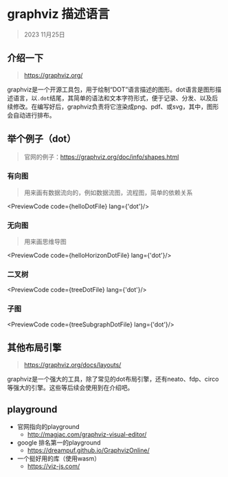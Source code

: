 

# graphviz 描述语言

> 2023 11月25日

## 介绍一下

> https://graphviz.org/

graphviz是一个开源工具包，用于绘制“DOT”语言描述的图形。dot语言是图形描述语言，以`.dot`结尾，其简单的语法和文本字符形式，便于记录、分发、以及后续修改。在编写好后，graphviz负责将它渲染成png、pdf、或svg，其中，图形会自动进行排布。



## 举个例子（dot）

> 官网的例子：https://graphviz.org/doc/info/shapes.html

### 有向图

> 用来画有数据流向的，例如数据流图，流程图，简单的依赖关系

<PreviewCode code={helloDotFile} lang={'dot'}/>
<PreviewGraphviz value={helloDotFile}></PreviewGraphviz>

### 无向图

> 用来画思维导图

<PreviewCode code={helloHorizonDotFile} lang={'dot'}/>
<PreviewGraphviz value={helloHorizonDotFile}></PreviewGraphviz>

### 二叉树

<PreviewCode code={treeDotFile} lang={'dot'}/>
<PreviewGraphviz value={treeDotFile}></PreviewGraphviz>

### 子图

<PreviewCode code={treeSubgraphDotFile} lang={'dot'}/>
<PreviewGraphviz value={treeSubgraphDotFile}></PreviewGraphviz>

## 其他布局引擎

> https://graphviz.org/docs/layouts/

graphviz是一个强大的工具，除了常见的dot布局引擎，还有neato、fdp、circo等强大的引擎。这些等后续会使用到在介绍吧。

## playground

- 官网指向的playground
    - http://magjac.com/graphviz-visual-editor/
- google 排名第一的playground
    - https://dreampuf.github.io/GraphvizOnline/
- 一个挺好用的库（使用wasm）
    - https://viz-js.com/